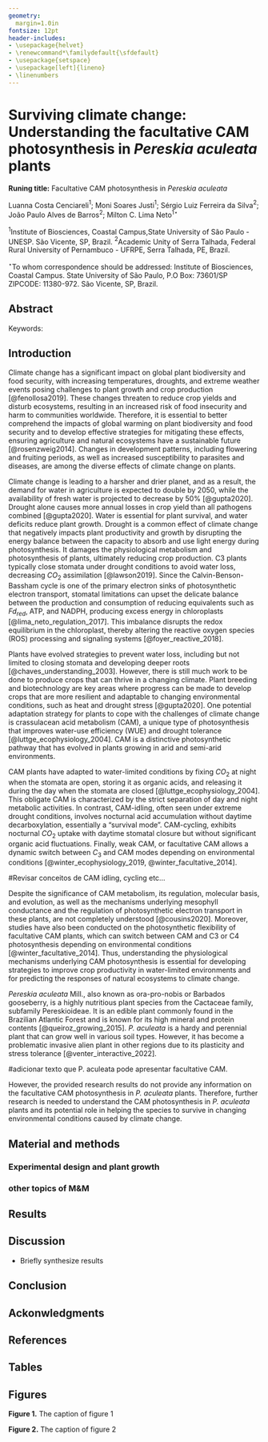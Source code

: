 ```yaml
---
geometry: 
  margin=1.0in
fontsize: 12pt 
header-includes:
- \usepackage{helvet}
- \renewcommand*\familydefault{\sfdefault}
- \usepackage{setspace}
- \usepackage[left]{lineno}
- \linenumbers
---
```


# Surviving climate change: Understanding the facultative CAM photosynthesis in *Pereskia aculeata* plants

**Runing title:** Facultative CAM photosynthesis in *Pereskia aculeata*

Luanna Costa Cenciareli${^1}$; Moni Soares Justi${^1}$; Sérgio Luiz Ferreira da Silva${^2}$; João Paulo Alves de Barros${^2}$; Milton C. Lima Neto${^1}{^\star}$

${^1}$Institute of Biosciences, Coastal Campus,State University of São Paulo - UNESP. São Vicente, SP, Brazil. ${^2}$Academic Unity of Serra Talhada, Federal Rural University of Pernambuco - UFRPE, Serra Talhada, PE, Brazil.

${^\star}$To whom correspondence should be addressed: \href{mailto:milton.lima-neto@unesp.br}{milton.lima-neto@unesp.br} Institute of Biosciences, Coastal Campus. State University of São Paulo, P.O Box: 73601/SP ZIPCODE: 11380-972. São Vicente, SP, Brazil.

\vspace{2mm}

## Abstract

Keywords:

\newpage

## Introduction

Climate change has a significant impact on global plant biodiversity and food security, with increasing temperatures, droughts, and extreme weather events posing challenges to plant growth and crop production [@fenollosa2019]. These changes threaten to reduce crop yields and disturb ecosystems, resulting in an increased risk of food insecurity and harm to communities worldwide. Therefore, it is essential to better comprehend the impacts of global warming on plant biodiversity and food security and to develop effective strategies for mitigating these effects, ensuring agriculture and natural ecosystems have a sustainable future [@rosenzweig2014]. Changes in development patterns, including flowering and fruiting periods, as well as increased susceptibility to parasites and diseases, are among the diverse effects of climate change on plants.

Climate change is leading to a harsher and drier planet, and as a result, the demand for water in agriculture is expected to double by 2050, while the availability of fresh water is projected to decrease by 50% [@gupta2020]. Drought alone causes more annual losses in crop yield than all pathogens combined [@gupta2020]. Water is essential for plant survival, and water deficits reduce plant growth. Drought is a common effect of climate change that negatively impacts plant productivity and growth by disrupting the energy balance between the capacity to absorb and use light energy during photosynthesis. It damages the physiological metabolism and photosynthesis of plants, ultimately reducing crop production. C3 plants typically close stomata under drought conditions to avoid water loss, decreasing $CO_2$ assimilation [@lawson2019]. Since the Calvin-Benson-Bassham cycle is one of the primary electron sinks of photosynthetic electron transport, stomatal limitations can upset the delicate balance between the production and consumption of reducing equivalents such as $Fd_{red}$, ATP, and NADPH, producing excess energy in chloroplasts [@lima_neto_regulation_2017]. This imbalance disrupts the redox equilibrium in the chloroplast, thereby altering the reactive oxygen species (ROS) processing and signaling systems [@foyer_reactive_2018].

Plants have evolved strategies to prevent water loss, including but not limited to closing stomata and developing deeper roots [@chaves_understanding_2003]. However, there is still much work to be done to produce crops that can thrive in a changing climate. Plant breeding and biotechnology are key areas where progress can be made to develop crops that are more resilient and adaptable to changing environmental conditions, such as heat and drought stress [@gupta2020]. One potential adaptation strategy for plants to cope with the challenges of climate change is crassulacean acid metabolism (CAM), a unique type of photosynthesis that improves water-use efficiency (WUE) and drought tolerance [@luttge_ecophysiology_2004]. CAM is a distinctive photosynthetic pathway that has evolved in plants growing in arid and semi-arid environments.

CAM plants have adapted to water-limited conditions by fixing $CO_2$ at night when the stomata are open, storing it as organic acids, and releasing it during the day when the stomata are closed [@luttge_ecophysiology_2004]. This obligate CAM is characterized by the strict separation of day and night metabolic activities. In contrast, CAM-idling, often seen under extreme drought conditions, involves nocturnal acid accumulation without daytime decarboxylation, essentially a "survival mode". CAM-cycling, exhibits nocturnal $CO_2$ uptake with daytime stomatal closure but without significant organic acid fluctuations. Finally, weak CAM, or facultative CAM allows a dynamic switch between $C_3$ and CAM modes depending on environmental conditions [@winter_ecophysiology_2019, @winter_facultative_2014].

#Revisar conceitos de CAM idling, cycling etc...

Despite the significance of CAM metabolism, its regulation, molecular basis, and evolution, as well as the mechanisms underlying mesophyll conductance and the regulation of photosynthetic electron transport in these plants, are not completely understood [@cousins2020]. Moreover, studies have also been conducted on the photosynthetic flexibility of facultative CAM plants, which can switch between CAM and C3 or C4 photosynthesis depending on environmental conditions [@winter_facultative_2014]. Thus, understanding the physiological mechanisms underlying CAM photosynthesis is essential for developing strategies to improve crop productivity in water-limited environments and for predicting the responses of natural ecosystems to climate change.

*Pereskia aculeata* Mill., also known as ora-pro-nobis or Barbados gooseberry, is a highly nutritious plant species from the Cactaceae family, subfamily Pereskioideae. It is an edible plant commonly found in the Brazilian Atlantic Forest and is known for its high mineral and protein contents [@queiroz_growing_2015]. *P. aculeata* is a hardy and perennial plant that can grow well in various soil types. However, it has become a problematic invasive alien plant in other regions due to its plasticity and stress tolerance [@venter_interactive_2022].

#adicionar texto que P. aculeata pode apresentar facultative CAM.

However, the provided research results do not provide any information on the facultative CAM photosynthesis in *P. aculeata* plants. Therefore, further research is needed to understand the CAM photosynthesis in *P. aculeata* plants and its potential role in helping the species to survive in changing environmental conditions caused by climate change.

## Material and methods

### Experimental design and plant growth

### other topics of M&M

## Results

## Discussion

-   Briefly synthesize results

## Conclusion

## Ackonwledgments

\clearpage

## References

::: {#refs}
:::

\newpage

## Tables

## Figures

**Figure 1.** The caption of figure 1

\newpage

**Figure 2.** The caption of figure 2
